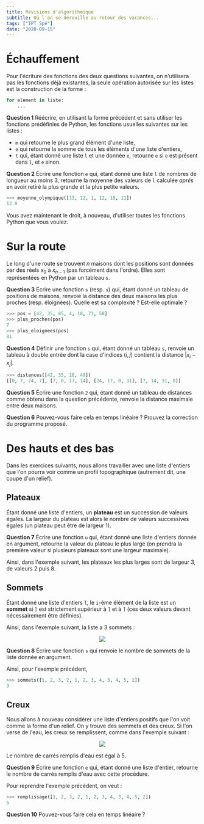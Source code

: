 ```yaml
---
title: Révisions d'algorithmique
subtitle: Où l'on se dérouille au retour des vacances...
tags: ["IPT Spé"]
date: "2020-09-15"
---
```



# Échauffement

Pour l'écriture des fonctions des deux questions suivantes, on n'utilisera pas les fonctions déjà existantes, la seule opération autorisée sur les listes est la construction de la forme&nbsp;:
```python
for element in liste:
	...
```

**Question 1** Réécrire, en utilisant la forme précédent et sans utiliser les fonctions prédéfinies de Python, les fonctions usuelles suivantes sur les listes&nbsp;:
- `m` qui retourne le plus grand élément d'une liste,
- `e` qui retourne la somme de tous les éléments d'une liste d'entiers,
- `t` qui, étant donné une liste `l` et une donnée `e`, retourne `e` si `e` est présent dans `l`, et `e` sinon.

**Question 2** Écrire une fonction `e` qui, étant donné une liste `l` de nombres de longueur au moins 3, retourne la moyenne des valeurs de `l` calculée _après_ en avoir retiré la plus grande et la plus petite valeurs.

```python
>>> moyenne_olympique([13, 12, 1, 12, 19, 11])
12.0
```

Vous avez maintenant le droit, à nouveau, d'utiliser toutes les fonctions Python que vous voulez.

# Sur la route

Le long d'une route se trouvent $n$ maisons dont les positions sont données par des réels $x_0$ à&nbsp;$x_{n - 1}$ (pas forcément dans l'ordre). Elles sont représentées en Python par un tableau&nbsp;`s`.

**Question 3** Écrire une fonction&nbsp;`s` (resp.&nbsp;`s`) qui, étant donné un tableau de positions de maisons, renvoie la distance des deux maisons les plus proches (resp. éloignées). Quelle est sa complexité&nbsp;? Est-elle optimale&nbsp;?

```python
>>> pos = [42, 35, 85, 4, 18, 73, 58]
>>> plus_proches(pos)
7
>>> plus_eloignees(pos)
81
```

**Question 4** Définir une fonction&nbsp;`s` qui, étant donné un tableau&nbsp;`s`, renvoie un tableau à double entrée dont la case d'indices&nbsp;$(i, j)$ contient la distance&nbsp;$\bigl|x_i - x_j\bigr|$.

```python
>>> distances([42, 35, 18, 49])
[[0, 7, 24, 7], [7, 0, 17, 14], [24, 17, 0, 31], [7, 14, 31, 0]]
```

**Question 5** Écrire une fonction&nbsp;`2` qui, étant donné un tableau de distances comme obtenu dans la question précédente, renvoie la distance maximale entre deux maisons.

**Question 6** Pouvez-vous faire cela en temps linéaire&nbsp;? Prouvez la correction du programme proposé.

# Des hauts et des bas

Dans les exercices suivants, nous allons travailler avec une liste d'entiers que l'on pourra voir comme un profil topographique (autrement dit, une coupe d'un relief).

## Plateaux

Étant donné une liste d'entiers, un **plateau** est un succession de valeurs égales. La largeur du plateau est alors le nombre de valeurs successives égales (un plateau peut être de largeur 1).

**Question 7** Écrire une fonction `u` qui, étant donné une liste d'entiers donnée en argument, retourne la valeur du plateau le plus large (on prendra la première valeur si plusieurs plateaux sont une largeur maximale).

Ainsi, dans l'exemple suivant, les plateaux les plus larges sont de largeur&nbsp;3, de valeurs 2 puis 8.

## Sommets

Étant donné une liste d'entiers `l`, le `i`-ème élément de la liste est un **sommet** si `]` est strictement supérieur à `]` et à `]` (ces deux valeurs devant nécessairement être définies).

Ainsi, dans l'exemple suivant, la liste a 3 sommets&nbsp;:

<Center>
  <img src={revfig1} style={{ width: '50%' }} />
</Center>

**Question 8** Écrire une fonction `s` qui renvoie le nombre de sommets de la liste donnée en argument.

Ainsi, pour l'exemple précédent,

```python
>>> sommets([1, 2, 3, 2, 1, 2, 3, 4, 3, 4, 5, 2])
3
```

## Creux

Nous allons à nouveau considérer une liste d'entiers positifs que l'on voit comme la forme d'un relief. On y trouve des sommets et des creux. Si l'on verse de l'eau, les creux se remplissent, comme dans l'exemple suivant&nbsp;:

<Center>
  <img src={revfig2} style={{ width: '50%' }} />
</Center>

Le nombre de carrés remplis d'eau est égal à&nbsp;$5$.

**Question 9** Écrire une fonction `e` qui, étant donné une liste d'entier, retourne le nombre de carrés remplis d'eau avec cette procédure.

Pour reprendre l'exemple précédent, on&nbsp;veut&nbsp;:

```python
>>> remplissage([1, 2, 3, 2, 1, 2, 3, 4, 3, 4, 5, 2])
5
```

**Question 10** Pouvez-vous faire cela en temps linéaire&nbsp;?